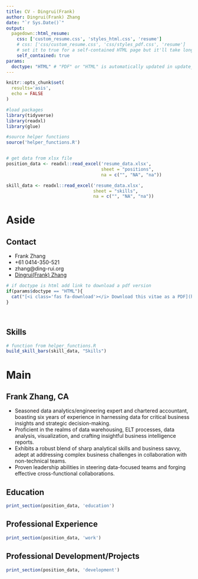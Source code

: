 ```yaml
---
title: CV - Dingrui(Frank)
author: Dingrui(Frank) Zhang
date: "`r Sys.Date()`"
output:
  pagedown::html_resume:
    css: ['custom_resume.css', 'styles_html.css', 'resume']
    # css: ['css/custom_resume.css', 'css/styles_pdf.css', 'resume']
    # set it to true for a self-contained HTML page but it'll take longer to render
    self_contained: true
params:
  doctype: "HTML" # "PDF" or "HTML" is automatically updated in update_resume.R 
---
```


```r
knitr::opts_chunk$set(
  results='asis', 
  echo = FALSE
)

#load packages
library(tidyverse)
library(readxl)
library(glue)

#source helper functions
source('helper_functions.R')


# get data from xlsx file
position_data <- readxl::read_excel('resume_data.xlsx', 
                                    sheet = "positions", 
                                    na = c("", "NA", "na")) 

skill_data <- readxl::read_excel('resume_data.xlsx', 
                                 sheet = "skills",
                                 na = c("", "NA", "na"))                                 
```


Aside
================================================================================


Contact {#contact}
--------------------------------------------------------------------------------


- <i class="fas fa-user"></i> Frank Zhang
- <i class="fa fa-phone"></i> +61 0414-350-521
- <i class="fa fa-envelope"></i> zhang@ding-rui.org
- <i class="fab fa-linkedin-in"></i> [Dingrui(Frank) Zhang](https://www.linkedin.com/in/dingrui-zhang/){target="_blank"}


```r
# if doctype is html add link to download a pdf version
if(params$doctype == "HTML"){
  cat("[<i class='fas fa-download'></i> Download this vitae as a PDF](https://github.com/frankzhangsyd/vitae/raw/master/output/Frank-Zhang-CV.pdf)")
}

```



<br>


Skills {#Skills}
--------------------------------------------------------------------------------

```r

# function from helper_functions.R
build_skill_bars(skill_data, "Skills")

```

<!-- Disclaimer {#disclaimer} -->
<!-- -------------------------------------------------------------------------------- -->

<!-- This resume was created using the **R** language.    -->
<!-- Source code: [**Github repo**](https://github.com/frankzhangsyd/vitae){target="_blank"}. -->

<!-- Last updated on `r Sys.Date()`. -->
<!-- <br> -->
<!-- <br> -->


Main
================================================================================


Frank Zhang, CA {#title}
--------------------------------------------------------------------------------

* Seasoned data analytics/engineering expert and chartered accountant, boasting six years of experience in harnessing data for critical business insights and strategic decision-making.
* Proficient in the realms of data warehousing, ELT processes, data analysis, visualization, and crafting insightful business intelligence reports.
* Exhibits a robust blend of sharp analytical skills and business savvy, adept at addressing complex business challenges in collaboration with non-technical teams.
* Proven leadership abilities in steering data-focused teams and forging effective cross-functional collaborations.


Education {data-icon=graduation-cap data-concise=true}
--------------------------------------------------------------------------------

```r
print_section(position_data, 'education')
```



Professional Experience {data-icon=suitcase}
--------------------------------------------------------------------------------

```r
print_section(position_data, 'work')
```



<i class="fas fa-rocket"></i> Professional Development/Projects
--------------------------------------------------------------------------------

```r
print_section(position_data, 'development')
```



